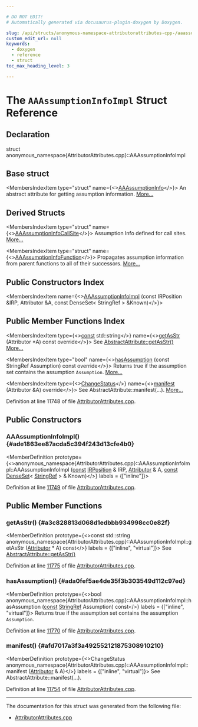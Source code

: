 ```yaml
---

# DO NOT EDIT!
# Automatically generated via docusaurus-plugin-doxygen by Doxygen.

slug: /api/structs/anonymous-namespace-attributorattributes-cpp-/aaassumptioninfoimpl
custom_edit_url: null
keywords:
  - doxygen
  - reference
  - struct
toc_max_heading_level: 3

---
```





# The `AAAssumptionInfoImpl` Struct Reference

<DoxygenPage pluginConfig={pluginConfig}>



## Declaration

<CodeBlock>struct anonymous_namespace{AttributorAttributes.cpp}::AAAssumptionInfoImpl</CodeBlock>

## Base struct

<MembersIndex>

<MembersIndexItem
  type="struct"
  name={<><a href="/docs/api/structs/llvm/aaassumptioninfo">AAAssumptionInfo</a></>}>
An abstract attribute for getting assumption information. <a href="/docs/api/structs/llvm/aaassumptioninfo/#details">More...</a>
</MembersIndexItem>

</MembersIndex>

## Derived Structs

<MembersIndex>

<MembersIndexItem
  type="struct"
  name={<><a href="/docs/api/structs/anonymous-namespace-attributorattributes-cpp-/aaassumptioninfocallsite">AAAssumptionInfoCallSite</a></>}>
Assumption Info defined for call sites. <a href="/docs/api/structs/anonymous-namespace-attributorattributes-cpp-/aaassumptioninfocallsite/#details">More...</a>
</MembersIndexItem>

<MembersIndexItem
  type="struct"
  name={<><a href="/docs/api/structs/anonymous-namespace-attributorattributes-cpp-/aaassumptioninfofunction">AAAssumptionInfoFunction</a></>}>
Propagates assumption information from parent functions to all of their successors. <a href="/docs/api/structs/anonymous-namespace-attributorattributes-cpp-/aaassumptioninfofunction/#details">More...</a>
</MembersIndexItem>

</MembersIndex>

## Public Constructors Index

<MembersIndex>

<MembersIndexItem
  name={<><a href="#ade1863ee87acda5c394f243d13cfe4b0">AAAssumptionInfoImpl</a> (const IRPosition &amp;IRP, Attributor &amp;A, const DenseSet&lt; StringRef &gt; &amp;Known)</>}>
</MembersIndexItem>

</MembersIndex>

## Public Member Functions Index

<MembersIndex>

<MembersIndexItem
  type={<><a href="/docs/api/files/lib/lib/target/lib/target/aarch64/aarch64promoteconstant-cpp/#a90f8350fecae261c25be85d38b451bff">const</a> std::string</>}
  name={<><a href="#a3c828813d068d1edbbb934998cc0e82f">getAsStr</a> (Attributor &#42;A) const override</>}>
See <a href="/docs/api/structs/llvm/abstractattribute/#ab46cf8c2872fdda027ddc8691afbf498">AbstractAttribute::getAsStr()</a> <a href="#a3c828813d068d1edbbb934998cc0e82f">More...</a>
</MembersIndexItem>

<MembersIndexItem
  type="bool"
  name={<><a href="#ada0fef5ae4de35f3b303549d112c97ed">hasAssumption</a> (const StringRef Assumption) const override</>}>
Returns true if the assumption set contains the assumption <code>Assumption</code>. <a href="#ada0fef5ae4de35f3b303549d112c97ed">More...</a>
</MembersIndexItem>

<MembersIndexItem
  type={<><a href="/docs/api/namespaces/llvm/#acd850975ae5042cacb64a9d0ea4715f3">ChangeStatus</a></>}
  name={<><a href="#afd7017a3f3a492552121875308910210">manifest</a> (Attributor &amp;A) override</>}>
See AbstractAttribute::manifest(...). <a href="#afd7017a3f3a492552121875308910210">More...</a>
</MembersIndexItem>

</MembersIndex>


Definition at line 11748 of file <a href="/docs/api/files/lib/lib/transforms/lib/transforms/ipo/attributorattributes-cpp">AttributorAttributes.cpp</a>.

<SectionDefinition>

## Public Constructors

### AAAssumptionInfoImpl() {#ade1863ee87acda5c394f243d13cfe4b0}

<MemberDefinition
  prototype={<>anonymous&#95;namespace&#123;AttributorAttributes.cpp&#125;::AAAssumptionInfoImpl::AAAssumptionInfoImpl (<a href="/docs/api/files/lib/lib/target/lib/target/aarch64/aarch64promoteconstant-cpp/#a90f8350fecae261c25be85d38b451bff">const</a> <a href="/docs/api/structs/llvm/irposition">IRPosition</a> &amp; IRP, <a href="/docs/api/structs/llvm/attributor">Attributor</a> &amp; A, <a href="/docs/api/files/lib/lib/target/lib/target/aarch64/aarch64promoteconstant-cpp/#a90f8350fecae261c25be85d38b451bff">const</a> <a href="/docs/api/classes/llvm/denseset">DenseSet</a>&lt; <a href="/docs/api/classes/llvm/stringref">StringRef</a> &gt; &amp; Known)</>}
  labels = {["inline"]}>

Definition at line <a href="/docs/api/files/lib/lib/transforms/lib/transforms/ipo/attributorattributes-cpp/#l11749">11749</a> of file <a href="/docs/api/files/lib/lib/transforms/lib/transforms/ipo/attributorattributes-cpp">AttributorAttributes.cpp</a>.
</MemberDefinition>

</SectionDefinition>

<SectionDefinition>

## Public Member Functions

### getAsStr() {#a3c828813d068d1edbbb934998cc0e82f}

<MemberDefinition
  prototype={<>const std::string anonymous&#95;namespace&#123;AttributorAttributes.cpp&#125;::AAAssumptionInfoImpl::getAsStr (<a href="/docs/api/structs/llvm/attributor">Attributor</a> &#42; A) const</>}
  labels = {["inline", "virtual"]}>
See <a href="/docs/api/structs/llvm/abstractattribute/#ab46cf8c2872fdda027ddc8691afbf498">AbstractAttribute::getAsStr()</a>

Definition at line <a href="/docs/api/files/lib/lib/transforms/lib/transforms/ipo/attributorattributes-cpp/#l11775">11775</a> of file <a href="/docs/api/files/lib/lib/transforms/lib/transforms/ipo/attributorattributes-cpp">AttributorAttributes.cpp</a>.
</MemberDefinition>

### hasAssumption() {#ada0fef5ae4de35f3b303549d112c97ed}

<MemberDefinition
  prototype={<>bool anonymous&#95;namespace&#123;AttributorAttributes.cpp&#125;::AAAssumptionInfoImpl::hasAssumption (<a href="/docs/api/files/lib/lib/target/lib/target/aarch64/aarch64promoteconstant-cpp/#a90f8350fecae261c25be85d38b451bff">const</a> <a href="/docs/api/classes/llvm/stringref">StringRef</a> Assumption) const</>}
  labels = {["inline", "virtual"]}>
Returns true if the assumption set contains the assumption <code>Assumption</code>.

Definition at line <a href="/docs/api/files/lib/lib/transforms/lib/transforms/ipo/attributorattributes-cpp/#l11770">11770</a> of file <a href="/docs/api/files/lib/lib/transforms/lib/transforms/ipo/attributorattributes-cpp">AttributorAttributes.cpp</a>.
</MemberDefinition>

### manifest() {#afd7017a3f3a492552121875308910210}

<MemberDefinition
  prototype={<>ChangeStatus anonymous&#95;namespace&#123;AttributorAttributes.cpp&#125;::AAAssumptionInfoImpl::manifest (<a href="/docs/api/structs/llvm/attributor">Attributor</a> &amp; A)</>}
  labels = {["inline", "virtual"]}>
See AbstractAttribute::manifest(...).

Definition at line <a href="/docs/api/files/lib/lib/transforms/lib/transforms/ipo/attributorattributes-cpp/#l11754">11754</a> of file <a href="/docs/api/files/lib/lib/transforms/lib/transforms/ipo/attributorattributes-cpp">AttributorAttributes.cpp</a>.
</MemberDefinition>

</SectionDefinition>

<hr/>

The documentation for this struct was generated from the following file:

<ul>
<li><a href="/docs/api/files/lib/lib/transforms/lib/transforms/ipo/attributorattributes-cpp">AttributorAttributes.cpp</a></li>
</ul>

</DoxygenPage>
